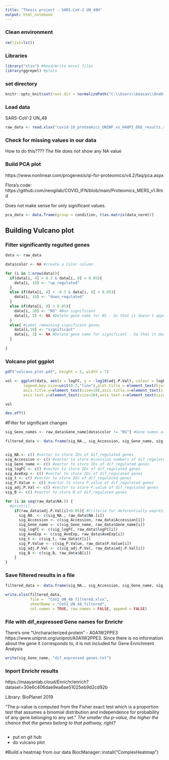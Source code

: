 ```yaml
---
title: "Thesis project - SARS-CoV-2 UN_48H"
output: html_notebook
---
```


### Clean environment
```r
rm(list=ls())

```
### Libraries
```r
library("xlsx") #Read/Write excel files
library(ggrepel) #plots
```
### set directory
```r
knitr::opts_knit$set(root.dir = normalizePath("C:\\Users\\beasav\\OneDrive - KI.SE\\Bioinformatics\\1. Our data\\SARS-CoV-2")) 
```

### Load data
SARS-CoV-2 UN_48
```r
raw_data <- read.xlsx("covid-19_proteomics_UNINF_vs_H48PI_DGE_results.xlsx",1)

```

### Check for missing values in our data

How to do this????
The file does not show any NA value

### Build PCA plot

https://www.nonlinear.com/progenesis/qi-for-proteomics/v4.2/faq/pca.aspx


Flora's code: https://github.com/neogilab/COVID_IFN/blob/main/Proteomics_MERS_v1.Rmd



Does not make sense for only significant values.
```r


pca_data <- data.frame(group = condition, t(as.matrix(data_norm)))

```

## Building Vulcano plot
### Filter significantly regulted genes

```r
data <- raw_data

data$color <- NA #create a Color column

for (i in 1:nrow(data)){
  if(data[i, 4] > 0.3 & data[i, 8] < 0.05){
    data[i, 10] <- "up_regulated"
  }
  else if(data[i, 4] < -0.3 & data[i, 8] < 0.05){
    data[i, 10] <- "down_regulated"
  }
  else if(data[i, 8] > 0.05){
    data[i, 10] <- "NS" #Non significant
    data[i, 3] <- NA #Delete gene name for NS - So that it doesn't appear in the figure?
  }
  else{ #Label remaining significant genes
    data[i,10] <- "significant"
    data[i, 3] <- NA #Delete gene name for significant - So that it doesn't appear in the figure?
  }
    
}
```

### Volcano plot ggplot

```r

pdf("volcano_plot.pdf", height = 5, width = 7)

vol <- ggplot(data, aes(x = logFC, y = -log10(adj.P.Val), colour = logFC)) + geom_point(size=1, alpha = 3, na.rm = T) + scale_color_gradientn(colors = c("#003300", "#325b32","#668466","#ffffcc","#670000")) + theme(legend.title=element_text(size=10),legend.text=element_text(size=6),
        legend.key.size=unit(0.7,"line"),plot.title = element_text(hjust = 0.5),
        axis.title.y=element_text(size=10),axis.title.x=element_text(size=10),
        axis.text.y=element_text(size=10),axis.text.x=element_text(size=10)) + labs(x="Log2 Fold Change", y="-log10 (adj.P.Val)") + xlim(-2.5, 2.5) + geom_text_repel(aes(label = Gene_name), size=2.5, color = "black")

vol

dev.off()
```


#Filter for significant changes


```r
sig_Gene_names <- raw_data$Gene_name[data$color != "NS"] #Gene names are stored in raw data; data$color indicates significance
```






```r

filtered_data <- data.frame(sig_NA., sig_Accession, sig_Gene_name, sig_logFC, sig_AveExp, sig_t, sig_P.Value, sig_adj.P.Val, sig_B)


sig_NA.<- c() #vector to store IDs of dif_regulated genes
sig_Accession <- c() #vector to store Accession numbers of dif_regulated genes
sig_Gene_name <- c() #vector to store IDs of dif_regulated genes
sig_logFC <- c() #vector to store IDs of dif_regulated genes
sig_AveExp <- c() #vector to store IDs of dif_regulated genes
sig_t <- c() #vector to store IDs of dif_regulated genes
sig_P.Value <- c() #vector to store P.value of dif_regulated genes
sig_adj.P.Val <- c() #vector to store P.value of dif_regulated genes
sig_B <- c() #vector to store B of dif_regulated genes

for (i in seq(raw_data$NA.)) {
  #print(i)
    if(raw_data$adj.P.Val[i]<0.05){ #Criteria for deferentially expressed genes
      sig_NA. <- c(sig_NA., raw_data$NA.[i])
      sig_Accession <- c(sig_Accession, raw_data$Accession[i])
      sig_Gene_name <- c(sig_Gene_name, raw_data$Gene_name[i])
      sig_logFC <- c(sig_logFC, raw_data$logFC[i])
      sig_AveExp <- c(sig_AveExp, raw_data$AveExp[i])
      sig_t <- c(sig_t, raw_data$t[i])
      sig_P.Value <- c(sig_P.Value, raw_data$P.Value[i])
      sig_adj.P.Val <- c(sig_adj.P.Val, raw_data$adj.P.Val[i])
      sig_B <- c(sig_B, raw_data$B[i])
    }
}
```

### Save filtered results in a file

```r
filtered_data <- data.frame(sig_NA., sig_Accession, sig_Gene_name, sig_logFC, sig_AveExp, sig_t, sig_P.Value, sig_adj.P.Val, sig_B)

write.xlsx(filtered_data,
           file =  "CoV2_UN_48_filtered.xlsx",
           sheetName = "CoV2_UN_48_filtered",
           col.names = TRUE, row.names = FALSE, append = FALSE)

```



### File with dif_expressed Gene names for Enrichr
There's one "Uncharacterized protein" - A0A1W2PPE3 https://www.uniprot.org/uniprot/A0A1W2PPE3.
Since there is no information about the gene it corresponds to, it is not included for Gene Enrichment Analysis

```r
write(sig_Gene_name, "dif_expressed genes.txt")

```
### Inport Enrichr results


https://maayanlab.cloud/Enrichr/enrich?dataset=30e6c406dae9ea6ae51025eb9d2cd92b

Library: BioPlanet 2019

"The p-value is computed from the Fisher exact test which is a proportion test that assumes a binomial distribution and independence for probability of any gene belonging to any set."
*The smaller the p-value, the higher the chance that the genes belong to that pathway, right?*

```r

```

- put on git hub
- do vulcano plot


#Build a heatmap from our data
BiocManager::install("ComplexHeatmap")


```r


```


